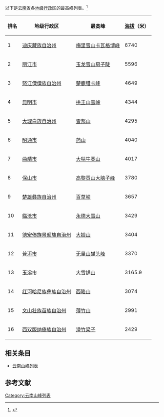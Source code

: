 {{Notability Unreferenced|time=2021-04-22T21:15:24+00:00}}
以下是[[云南省|云南省]]各[[地级行政区|地级行政区]]的最高峰列表。<ref>{{cite web | url = https://www.sohu.com/a/443730342_100260304 | title = 云南16州市最高峰排名出炉，看看你的家乡排第几？ | publisher = 开屏新闻}}</ref>
{| class="wikitable sortable"
|-
! 排名
! 地级行政区
! 最高峰
! [[海拔|海拔]]（米）
|-
| 1 || [[迪庆藏族自治州|迪庆藏族自治州]] || [[梅里雪山|梅里雪山]][[卡瓦格博峰|卡瓦格博峰]] || 6740
|-
| 2 || [[丽江市|丽江市]] || [[玉龙雪山|玉龙雪山]][[扇子陡|扇子陡]] || 5596
|-
| 3 || [[怒江傈僳族自治州|怒江傈僳族自治州]] || [[楚鹿腊卡峰|楚鹿腊卡峰]] || 4649
|-
| 4 || [[昆明市|昆明市]] || [[拱王山雪岭|拱王山雪岭]] || 4344
|-
| 5 || [[大理白族自治州|大理白族自治州]] || [[雪邦山|雪邦山]] || 4295
|-
| 6 || [[昭通市|昭通市]] || [[药山_(山峰)|药山]] || 4040
|-
| 7 || [[曲靖市|曲靖市]] || [[大牯牛寨山|大牯牛寨山]] || 4017
|-
| 8 || [[保山市|保山市]] || [[高黎贡山|高黎贡山]][[大脑子峰|大脑子峰]] || 3780
|-
| 9 || [[楚雄彝族自治州|楚雄彝族自治州]] || [[百草岭|百草岭]] || 3657
|-
| 10 || [[临沧市|临沧市]] || [[永德大雪山|永德大雪山]] || 3429
|-
| 11 || [[德宏傣族景颇族自治州|德宏傣族景颇族自治州]] || [[大娘山|大娘山]] || 3404
|-
| 12 || [[普洱市|普洱市]] || [[无量山|无量山]][[猫头峰|猫头峰]] || 3370
|-
| 13 || [[玉溪市|玉溪市]] || [[大雪锅山|大雪锅山]] || 3165.9
|-
| 14 || [[红河哈尼族彝族自治州|红河哈尼族彝族自治州]] || [[西隆山|西隆山]] || 3074
|-
| 15 || [[文山壮族苗族自治州|文山壮族苗族自治州]] || [[薄竹山|薄竹山]] || 2991
|-
| 16 || [[西双版纳傣族自治州|西双版纳傣族自治州]] || [[滑竹梁子|滑竹梁子]] || 2429
|}

== 相关条目 ==
* [[云南山峰列表|云南山峰列表]]

== 参考文献 ==
{{reflist}}

[[Category:云南山峰列表|Category:云南山峰列表]]